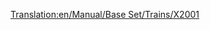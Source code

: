 [[Translation:en/Manual/Base Set/Trains/X2001]]
{{en/Manual/Base Set/Trains/Trains|Cost=£60,937 ($121,874)
|Speed=305 kph (190 mph)
|Weight=95 t
|Power=9,000 hp (6,618 kW)
|Annual=£3,234 ($6,468)
|Designed=1999
|Lifespan=20 years
|Capacity=N/A
|Description=No description has been written for this train yet. If you know something about this train, feel free to edit this page and add it!
|Real-life=Probably a play of the Swedish tilting train X2000 (formerly known as X2) http://www.lococarriage.org.uk/x2000.htm has the complete story of X2000 - the train for the year 2000!
}}